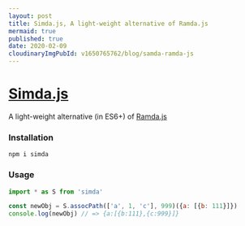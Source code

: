 ```yaml
---
layout: post
title: Simda.js, A light-weight alternative of Ramda.js
mermaid: true
published: true
date: 2020-02-09
cloudinaryImgPubId: v1650765762/blog/samda-ramda-js
---
```

# [Simda.js](https://www.npmjs.com/package/simda)

A light-weight alternative (in ES6+) of [Ramda.js](https://ramdajs.com/)

### Installation

```shell
npm i simda
```

### Usage

```js
import * as S from 'simda'

const newObj = S.assocPath(['a', 1, 'c'], 999)({a: [{b: 111}]})
console.log(newObj) // => {a:[{b:111},{c:999}]}
```
